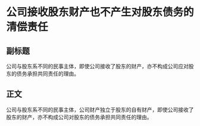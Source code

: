 # 公司接收股东财产也不产生对股东债务的清偿责任
## 副标题
公司与股东系不同的民事主体，即使公司接收了股东的财产，亦不构成公司应对股东的债务承担共同责任的理由。
## 正文
公司与股东系不同的民事主体，公司财产独立于股东的自有财产，即使公司接收了股东的财产，亦不构成公司对股东的债务承担共同责任的理由。